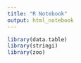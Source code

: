 ```yaml
---
title: "R Notebook"
output: html_notebook
---
```


```r
library(data.table)
library(stringi)
library(zoo)
```

